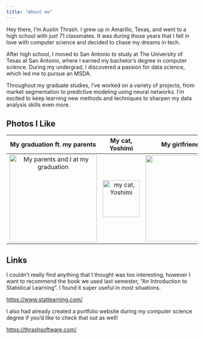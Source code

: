 ```yaml
---
title: "About me"
---
```


Hey there, I'm Austin Thrash. I grew up in Amarillo, Texas, and went to a high school with *just* 71 classmates. It was during those years that I fell in love with computer science and decided to chase my dreams in tech.

After high school, I moved to San Antonio to study at The University of Texas at San Antonio, where I earned my bachelor's degree in computer science. During my undergrad, I discovered a passion for data science, which led me to pursue an MSDA.

Throughout my graduate studies, I've worked on a variety of projects, from market segmentation to predictive modeling using neural networks. I'm excited to keep learning new methods and techniques to sharpen my data analysis skills even more.

## Photos I Like

|                    My graduation ft. my parents                    |             My cat, Yoshimi              |       My girlfriend and I       |
|:-------------------------:|:--------------:|:-----------------------:|
| ![My parents and I at my graduation](graduation.jpeg){width="230"} | ![my cat, Yoshimi](cat.jpeg){width="97"} | ![](neworder.jpeg){width="226"} |

## Links

I couldn't really find anything that I thought was too interesting, however I want to recommend the book we used last semester, "An Introduction to Statistical Learning". I found it super useful in most situations.

<https://www.statlearning.com/>

I also had already created a portfolio website during my computer science degree if you'd like to check that out as well!

<https://thrashsoftware.com/>
